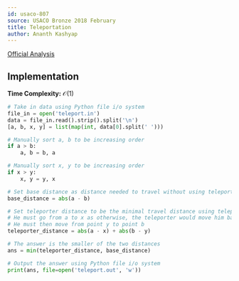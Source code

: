 ```yaml
---
id: usaco-807
source: USACO Bronze 2018 February
title: Teleportation
author: Ananth Kashyap
---
```


[Official Analysis](http://www.usaco.org/current/data/sol_teleport_bronze_feb18.html)

## Implementation

**Time Complexity:** $\mathcal{O}(1)$

<LanguageSection>

<PySection>

```python
# Take in data using Python file i/o system
file_in = open('teleport.in')
data = file_in.read().strip().split('\n')
[a, b, x, y] = list(map(int, data[0].split(' ')))

# Manually sort a, b to be increasing order
if a > b:
    a, b = b, a

# Manually sort x, y to be increasing order
if x > y:
    x, y = y, x

# Set base distance as distance needed to travel without using teleporter
base_distance = abs(a - b)

# Set teleporter distance to be the minimal travel distance using teleporter
# He must go from a to x as otherwise, the teleporter would move him backwards
# He must then move from point y to point b
teleporter_distance = abs(a - x) + abs(b - y)

# The answer is the smaller of the two distances
ans = min(teleporter_distance, base_distance)

# Output the answer using Python file i/o system
print(ans, file=open('teleport.out', 'w'))
```

</PySection>

</LanguageSection>
